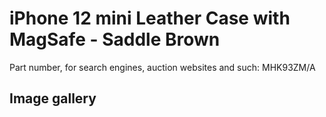 
# iPhone 12 mini Leather Case with MagSafe - Saddle Brown

Part number, for search engines, auction websites and such: MHK93ZM/A

## Image gallery

<div style={{ width: "768px" }}>
  <GalleryComponent
    images={[
      {
        original: "/everysource/MHK93.png",
        thumbnail: "/everypreview/MHK93.png",
      },
      {
        original: "/everysource/MHK93_AV1.png",
        thumbnail: "/everypreview/MHK93_AV1.png",
      },
      {
        original: "/everysource/MHK93_AV2.png",
        thumbnail: "/everypreview/MHK93_AV2.png",
      },
      {
        original: "/everysource/MHK93_AV3.png",
        thumbnail: "/everypreview/MHK93_AV3.png",
      },
      {
        original: "/everysource/MHK93_AV4.png",
        thumbnail: "/everypreview/MHK93_AV4.png",
      },
      {
        original: "/everysource/MHK93_AV5.png",
        thumbnail: "/everypreview/MHK93_AV5.png",
      },
      {
        original: "/everysource/MHK93_AV6.png",
        thumbnail: "/everypreview/MHK93_AV6.png",
      }
    ]}
  />
</div>